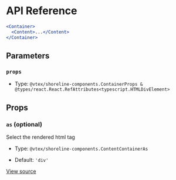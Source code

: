 # API Reference

```jsx
<Container>
  <Content>...</Content>
</Container>
```

## Parameters

### `props`

- Type: `@vtex/shoreline-components.ContainerProps & @types/react.React.RefAttributes<typescript.HTMLDivElement>`

## Props

### `as` (optional)

Select the rendered html tag

- Type: `@vtex/shoreline-components.ContentContainerAs`

- Default: `'div'`

[View source](https://github.com/vtex/shoreline/blob/4b310ee4d/packages/components/src/content/container.tsx#L14)

